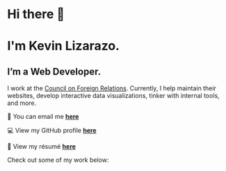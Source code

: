 # Hi there 👋
# I'm Kevin Lizarazo.

## I’m a <span class='highlighted'>Web Developer</span>.

I work at the [Council on Foreign Relations](https://cfr.org). Currently, I help maintain their websites, develop interactive data visualizations, tinker with internal tools, and more.

📧 You can email me [**here**](mailto:kevin@lizarazo.dev)

💻 View my GitHub profile [**here**](https://github.com/kevinlizarazo)

📄 View my résumé [**here**](https://kevinlizarazo.com/LIZARAZO-KEVIN_resume.pdf)

Check out some of my work below:
